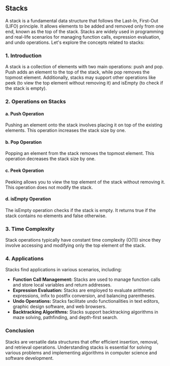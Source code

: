 ## Stacks

A stack is a fundamental data structure that follows the Last-In, First-Out (LIFO) principle. It allows elements to be added and removed only from one end, known as the top of the stack. Stacks are widely used in programming and real-life scenarios for managing function calls, expression evaluation, and undo operations. Let's explore the concepts related to stacks:

### 1. Introduction

A stack is a collection of elements with two main operations: push and pop. Push adds an element to the top of the stack, while pop removes the topmost element. Additionally, stacks may support other operations like peek (to view the top element without removing it) and isEmpty (to check if the stack is empty).

### 2. Operations on Stacks

#### a. Push Operation

Pushing an element onto the stack involves placing it on top of the existing elements. This operation increases the stack size by one.

#### b. Pop Operation

Popping an element from the stack removes the topmost element. This operation decreases the stack size by one.

#### c. Peek Operation

Peeking allows you to view the top element of the stack without removing it. This operation does not modify the stack.

#### d. isEmpty Operation

The isEmpty operation checks if the stack is empty. It returns true if the stack contains no elements and false otherwise.

### 3. Time Complexity

Stack operations typically have constant time complexity (O(1)) since they involve accessing and modifying only the top element of the stack.

### 4. Applications

Stacks find applications in various scenarios, including:

- **Function Call Management:** Stacks are used to manage function calls and store local variables and return addresses.
- **Expression Evaluation:** Stacks are employed to evaluate arithmetic expressions, infix to postfix conversion, and balancing parentheses.
- **Undo Operations:** Stacks facilitate undo functionalities in text editors, graphic design software, and web browsers.
- **Backtracking Algorithms:** Stacks support backtracking algorithms in maze solving, pathfinding, and depth-first search.

### Conclusion

Stacks are versatile data structures that offer efficient insertion, removal, and retrieval operations. Understanding stacks is essential for solving various problems and implementing algorithms in computer science and software development.
